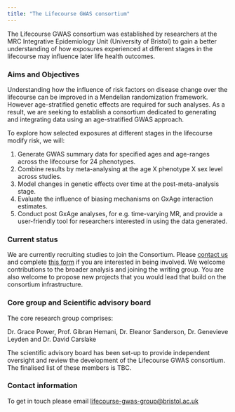 ```yaml
---
title: "The Lifecourse GWAS consortium"
---
```


The Lifecourse GWAS consortium was established by researchers at the MRC Integrative Epidemiology Unit (University of Bristol) to gain a better understanding of how exposures experienced at different stages in the lifecourse may influence later life health outcomes. 

### Aims and Objectives 
 
Understanding how the influence of risk factors on disease change over the lifecourse can be improved in a Mendelian randomization framework. However age-stratified genetic effects are required for such analyses. As a result, we are seeking to establish a consortium dedicated to generating and integrating data using an age-stratified GWAS approach.

To explore how selected exposures at different stages in the lifecourse modify risk, we will:

1. Generate GWAS summary data for specified ages and age-ranges across the lifecourse for 24 phenotypes.
2. Combine results by meta-analysing at the age X phenotype X sex level across studies.
3. Model changes in genetic effects over time at the post-meta-analysis stage.
4. Evaluate the influence of biasing mechanisms on GxAge interaction estimates.
5. Conduct post GxAge analyses, for e.g. time-varying MR, and provide a user-friendly tool for researchers interested in using the data generated. 

### Current status

We are currently recruiting studies to join the Consortium. Please [contact us](mailto:lifecourse-gwas-group@bristol.ac.uk) and complete [this form](https://forms.office.com/Pages/ResponsePage.aspx?id=MH_ksn3NTkql2rGM8aQVG0U72k35TltGgATkuYTORv1UOFpZQVlHRDBHWUlVUFkzVjNZMjdBMTdMWS4u) if you are interested in being involved. We welcome contributions to the broader analysis and joining the writing group. You are also welcome to propose new projects that you would lead that build on the consortium infrastructure.

### Core group and Scientific advisory board

The core research group comprises: 

Dr. Grace Power, Prof. Gibran Hemani, Dr. Eleanor Sanderson, Dr. Genevieve Leyden and Dr. David Carslake 

The scientific advisory board has been set-up to provide independent oversight and review the development of the Lifecourse GWAS consortium. The finalised list of these members is TBC.  

### Contact information

To get in touch please email [lifecourse-gwas-group@bristol.ac.uk](mailto:lifecourse-gwas-group@bristol.ac.uk)
